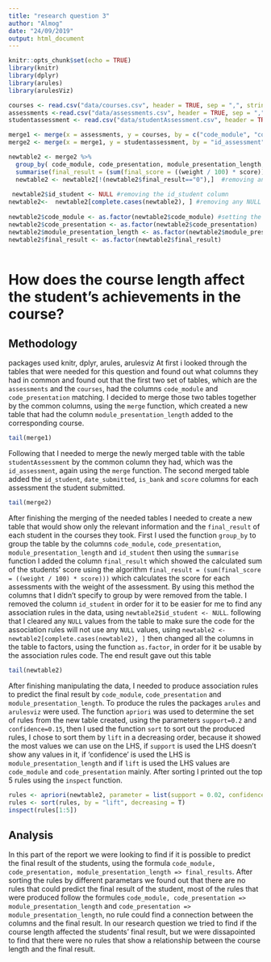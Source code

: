 ```yaml
---
title: "research question 3"
author: "Almog"
date: "24/09/2019"
output: html_document
---
```


```r
knitr::opts_chunk$set(echo = TRUE)
library(knitr)
library(dplyr)
library(arules)
library(arulesViz)
```

```r
courses <- read.csv("data/courses.csv", header = TRUE, sep = ",", stringsAsFactors = FALSE)
assessments <-read.csv("data/assessments.csv", header = TRUE, sep = ",", stringsAsFactors = FALSE)
studentassessment <- read.csv("data/studentAssessment.csv", header = TRUE, sep = ",", stringsAsFactors = FALSE)
```

```r
merge1 <- merge(x = assessments, y = courses, by = c("code_module", "code_presentation"), all.x = TRUE) #merging assessements with courses
merge2 <- merge(x = merge1, y = studentassessment, by = "id_assessment", all.x = TRUE) #merging the first merge with the student assessments
```

```r
newtable2 <- merge2 %>%
  group_by( code_module, code_presentation, module_presentation_length, id_student) %>% #grouping by the selected columns
  summarise(final_result = (sum(final_score = ((weight / 100) * score)))) #adding a column for the calculated final result 
  newtable2 <- newtable2[!(newtable2$final_result=="0"),]  #removing and results that is equal to 0
 
 newtable2$id_student <- NULL #removing the id_student column
newtable2<-  newtable2[complete.cases(newtable2), ] #removing any NULL values
 
newtable2$code_module <- as.factor(newtable2$code_module) #setting the columns as factors
newtable2$code_presentation <- as.factor(newtable2$code_presentation)
newtable2$module_presentation_length <- as.factor(newtable2$module_presentation_length)
newtable2$final_result <- as.factor(newtable2$final_result)
 
```
# How does the course length affect the student’s achievements in the course? 
## Methodology

packages used knitr, dplyr, arules, arulesviz
At first i looked through the tables that were needed for this question and found out what columns they had in common and found out that the first two set of tables, which are the `assessments` and the `courses`, had the columns `code_module` and `code_presentation` matching. I decided to merge those two tables together by the common columns, using the `merge` function, which created a new table that had the column `module_presentation_length` added to the corresponding course. 
```r
tail(merge1)
```

Following that I needed to merge the newly merged table with the table `studentAssessment` by the common column they had, which was the `id_assessment`, again using the `merge` function. The second merged table added the `id_student`, `date_submitted`, `is_bank` and `score` columns for each assessment the student submitted.

```r
tail(merge2)
```

After finishing the merging of the needed tables I needed to create a new table that would show only the relevant information and the `final_result` of each student in the courses they took. 
First I used the function `group_by` to group the table by the columns `code_module`, `code_presentation`, `module_presentation_length` and `id_student` then using the `summarise` function I added the column `final_result` which showed the calculated  sum of the students' score using the algorithm `final_result = (sum(final_score = ((weight / 100) * score)))` which calculates the score for each assessments with the weight of the assessment. By using this method the columns that I didn't specify to group by were removed from the table. I removed the column `id_student` in order for it to be easier for me to find any association rules in the data, using `newtable2$id_student <- NULL`. following that I cleared any `NULL` values from the table to make sure the code for the association rules will not use any `NULL` values, using `newtable2 <- newtable2[complete.cases(newtable2), ]` then changed all the columns in the table to factors, using the function `as.factor`, in order for it be usable by the association rules code. 
The end result gave out this table 
```r
tail(newtable2)
```

After finishing manipulating the data, I needed to produce association rules to predict the final result by `code_module`, `code_presentation` and `module_presentation_length`. To produce the rules the packages `arules` and `arulesviz` were used. The function `apriori` was used to determine the set of rules from the new table created, using the parameters `support=0.2` and `confidence=0.15`, then I used the function `sort` to sort out the produced rules, I chose to sort them by `lift` in a decreasing order, because it showed the most values we can use on the LHS, if `support` is used the LHS doesn't show any values in it, if 'confidence' is used the LHS is `module_presentation_length` and if `lift` is used the LHS values are `code_module` and `code_presentation` mainly. 
After sorting I printed out the top 5 rules using the `inspect` function.

```r
rules <- apriori(newtable2, parameter = list(support = 0.02, confidence = 0.15)) 
rules <- sort(rules, by = "lift", decreasing = T) 
inspect(rules[1:5]) 
```

## Analysis

In this part of the report we were looking to find if it is possible to predict the final result of the students, using the formula `code_module, code_presentation, module_presentation_length => final_results`. 
After sorting the rules by different parametars we found out that there are no rules that could predict the final result of the student, most of the rules that were produced follow the formules `code_module, code_presentation => module_presentation_length` and `code_presentation => module_presentation_length`, no rule could find a connection between the columns and the final result. 
In our research question we tried to find if the course length affected the students' final result, but we were dissapointed to find that there were no rules that show a relationship between the course length and the final result. 
